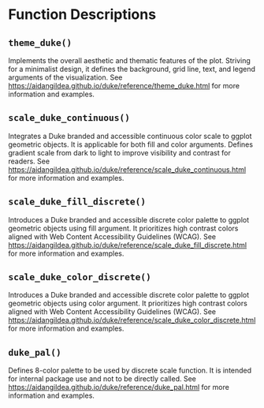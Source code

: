 # Function Descriptions

## `theme_duke()`

Implements the overall aesthetic and thematic features of the plot.
Striving for a minimalist design, it defines the background, grid line, text, and legend arguments of the visualization.
See <https://aidangildea.github.io/duke/reference/theme_duke.html> for more information and examples.

## `scale_duke_continuous()`

Integrates a Duke branded and accessible continuous color scale to ggplot geometric objects.
It is applicable for both fill and color arguments.
Defines gradient scale from dark to light to improve visibility and contrast for readers.
See <https://aidangildea.github.io/duke/reference/scale_duke_continuous.html> for more information and examples.

## `scale_duke_fill_discrete()`

Introduces a Duke branded and accessible discrete color palette to ggplot geometric objects using fill argument.
It prioritizes high contrast colors aligned with Web Content Accessibility Guidelines (WCAG).
See <https://aidangildea.github.io/duke/reference/scale_duke_fill_discrete.html> for more information and examples.

## `scale_duke_color_discrete()`

Introduces a Duke branded and accessible discrete color palette to ggplot geometric objects using color argument.
It prioritizes high contrast colors aligned with Web Content Accessibility Guidelines (WCAG).
See <https://aidangildea.github.io/duke/reference/scale_duke_color_discrete.html> for more information and examples.

## `duke_pal()`

Defines 8-color palette to be used by discrete scale function.
It is intended for internal package use and not to be directly called.
See <https://aidangildea.github.io/duke/reference/duke_pal.html> for more information and examples.
